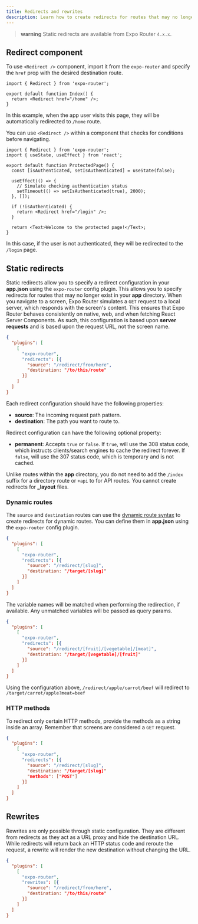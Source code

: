```yaml
---
title: Redirects and rewrites
description: Learn how to create redirects for routes that may no longer exist.
---
```


> **warning** Static redirects are available from Expo Router `4.x.x`.

## Redirect component

To use `<Redirect />` component, import it from the `expo-router` and specify the `href` prop with the desired destination route.

```tsx
import { Redirect } from 'expo-router';

export default function Index() {
  return <Redirect href="/home" />;
}
```

In this example, when the app user visits this page, they will be automatically redirected to `/home` route.

You can use `<Redirect />` within a component that checks for conditions before navigating.

```tsx
import { Redirect } from 'expo-router';
import { useState, useEffect } from 'react';

export default function ProtectedPage() {
  const [isAuthenticated, setIsAuthenticated] = useState(false);

  useEffect(() => {
    // Simulate checking authentication status
    setTimeout(() => setIsAuthenticated(true), 2000);
  }, []);

  if (!isAuthenticated) {
    return <Redirect href="/login" />;
  }

  return <Text>Welcome to the protected page!</Text>;
}
```

In this case, if the user is not authenticated, they will be redirected to the `/login` page.

## Static redirects

Static redirects allow you to specify a redirect configuration in your **app.json** using the `expo-router` config plugin. This allows you to specify redirects for routes that may no longer exist in your **app** directory. When you navigate to a screen, Expo Router simulates a `GET` request to a local server, which responds with the screen's content. This ensures that Expo Router behaves consistently on native, web, and when fetching React Server Components. As such, this configuration is based upon **server requests** and is based upon the request URL, not the screen name.

```json app.json
{
  "plugins": [
    [
      "expo-router",
      "redirects": [{
        "source": "/redirect/from/here",
        "destination: "/to/this/route"
      }]
    ]
  ]
}
```

Each redirect configuration should have the following properties:

- **source**: The incoming request path pattern.
- **destination**: The path you want to route to.

Redirect configuration can have the following optional property:

- **permanent**: Accepts `true` or `false`. If `true`, will use the 308 status code, which instructs clients/search engines to cache the redirect forever. If `false`, will use the 307 status code, which is temporary and is not cached.

Unlike routes within the **app** directory, you do not need to add the `/index` suffix for a directory route or `+api` to for API routes. You cannot create redirects for **\_layout** files.

### Dynamic routes

The `source` and `destination` routes can use the [dynamic route syntax](/develop/dynamic-routes/) to create redirects for dynamic routes. You can define them in **app.json** using the `expo-router` config plugin.

```json app.json
{
  "plugins": [
    [
      "expo-router",
      "redirects": [{
        "source": "/redirect/[slug]",
        "destination: "/target/[slug]"
      }]
    ]
  ]
}
```

The variable names will be matched when performing the redirection, if available. Any unmatched variables will be passed as query params.

```json app.json
{
  "plugins": [
    [
      "expo-router",
      "redirects": [{
        "source": "/redirect/[fruit]/[vegetable]/[meat]",
        "destination: "/target/[vegetable]/[fruit]"
      }]
    ]
  ]
}
```

Using the configuration above, `/redirect/apple/carrot/beef` will redirect to `/target/carrot/apple?meat=beef`

### HTTP methods

To redirect only certain HTTP methods, provide the methods as a string inside an array. Remember that screens are considered a `GET` request.

```json app.json
{
  "plugins": [
    [
      "expo-router",
      "redirects": [{
        "source": "/redirect/[slug]",
        "destination: "/target/[slug]"
        "methods": ["POST"]
      }]
    ]
  ]
}
```

## Rewrites

Rewrites are only possible through static configuration. They are different from redirects as they act as a URL proxy and hide the destination URL. While redirects will return back an HTTP status code and reroute the request, a rewrite will render the new destination without changing the URL.

```json app.json
{
  "plugins": [
    [
      "expo-router",
      "rewrites": [{
        "source": "/redirect/from/here",
        "destination: "/to/this/route"
      }]
    ]
  ]
}
```
